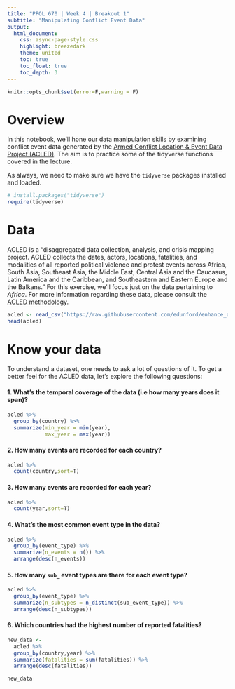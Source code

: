 ```yaml
---
title: "PPOL 670 | Week 4 | Breakout 1"
subtitle: "Manipulating Conflict Event Data" 
output: 
  html_document:
    css: async-page-style.css
    highlight: breezedark
    theme: united
    toc: true
    toc_float: true
    toc_depth: 3
---
```


```r
knitr::opts_chunk$set(error=F,warning = F)
```

# Overview

In this notebook, we'll hone our data manipulation skills by examining conflict event data generated by the [Armed Conflict Location & Event Data Project (ACLED)](https://acleddata.com/#/dashboard). The aim is to practice some of the tidyverse functions covered in the lecture. 

As always, we need to make sure we have the `tidyverse` packages installed and loaded. 

```r
# install.packages("tidyverse")  
require(tidyverse) 
```


# Data 

ACLED is a "disaggregated data collection, analysis, and crisis mapping project. ACLED collects the dates, actors, locations, fatalities, and modalities of all reported political violence and protest events across Africa, South Asia, Southeast Asia, the Middle East, Central Asia and the Caucasus, Latin America and the Caribbean, and Southeastern and Eastern Europe and the Balkans." For this exercise, we'll focus just on the data pertaining to _Africa_. For more information regarding these data, please consult the [ACLED methodology](https://acleddata.com/resources/methodology/).

```r
acled <- read_csv("https://raw.githubusercontent.com/edunford/enhance_and_advance_R/master/lectures/wrangling/walkthroughs/acled_africa.csv")
head(acled)
```


# Know your data

To understand a dataset, one needs to ask a lot of questions of it. To get a better feel for the ACLED data, let's explore the following questions:

#### 1. What's the temporal coverage of the data (i.e how many years does it span)?

```r
acled %>% 
  group_by(country) %>% 
  summarize(min_year = min(year),
            max_year = max(year))
```


#### 2. How many events are recorded for each country? 

```r
acled %>% 
  count(country,sort=T)
```

#### 3. How many events are recorded for each year?

```r
acled %>% 
  count(year,sort=T)
```


#### 4. What's the most common event type in the data?

```r
acled %>% 
  group_by(event_type) %>% 
  summarize(n_events = n()) %>% 
  arrange(desc(n_events))
```


#### 5. How many `sub_` event types are there for each event type?

```r
acled %>% 
  group_by(event_type) %>% 
  summarize(n_subtypes = n_distinct(sub_event_type)) %>% 
  arrange(desc(n_subtypes))
```


#### 6. Which countries had the highest number of reported fatalities? 

```r
new_data <- 
  acled %>% 
  group_by(country,year) %>% 
  summarize(fatalities = sum(fatalities)) %>% 
  arrange(desc(fatalities))

new_data
```

